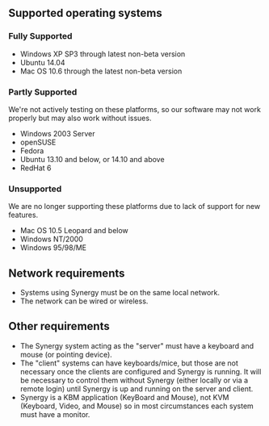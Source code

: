 ==Supported operating systems==

===Fully Supported===

* Windows XP SP3 through latest non-beta version
* Ubuntu 14.04
* Mac OS 10.6 through the latest non-beta version

===Partly Supported===

We're not actively testing on these platforms, so our software may not work properly but may also work without issues.

* Windows 2003 Server
* openSUSE
* Fedora
* Ubuntu 13.10 and below, or 14.10 and above
* RedHat 6

===Unsupported===

We are no longer supporting these platforms due to lack of support for new features.

* Mac OS 10.5 Leopard and below
* Windows NT/2000
* Windows 95/98/ME

==Network requirements==

* Systems using Synergy must be on the same local network.
* The network can be wired or wireless.

==Other requirements==

* The Synergy system acting as the "server" must have a keyboard and mouse (or pointing device).
* The "client" systems can have keyboards/mice, but those are not necessary once the clients are configured and Synergy is running. It will be necessary to control them without Synergy (either locally or via a remote login) until Synergy is up and running on the server and client.
* Synergy is a KBM application (KeyBoard and Mouse), not KVM (Keyboard, Video, and Mouse) so in most circumstances each system must have a monitor.